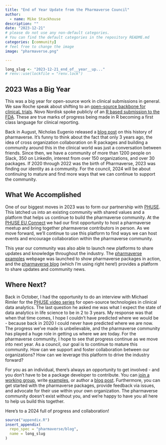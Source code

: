 ```yaml
---
title: "End of Year Update from the Pharmaverse Council"
author:
  - name: Mike Stackhouse
description: ""
date: "2023-12-21"
# please do not use any non-default categories.
# You can find the default categories in the repository README.md
categories: [community]
# feel free to change the image
image: "pharmaverse.png"

---
```


<!--------------- typical setup ----------------->

```r
long_slug <- "2023-12-21_end_of__year__up..."
# renv::use(lockfile = "renv.lock")
```

<!--------------- post begins here ----------------->

## 2023 Was a Big Year

This was a big year for open-source work in clinical submissions in general. We saw Roche speak about shifting to an [open-source backbone for clinicaL trials](https://www.youtube.com/watch?v=nqJsLSLd39A). Novo Nordisk spoke publicly of an [R based submission to the FDA](https://www.youtube.com/watch?v=t33dS17QHuA). These are true marks of progress being made in R becoming a first class language for clinical reporting. 

Back in August, Nicholas Eugenio released a [blog post](https://pharmaverse.github.io/blog/posts/2023-10-10_pharmaverse_story/pharmaverse_story.html) on this history of pharmaverse. It's funny to think about the fact that only 3 years ago, the idea of cross organization collaboration on R packages and building a community around this in the clinical world was just a conversation between friends. Since then, we have a community of more than 1200 people on Slack, 350 on LinkedIn, interest from over 150 organizations, and over 30 packages. If 2020 through 2022 was the birth of Pharmaverse, 2023 was finding our identity as a community. For the council, 2024 will be about continuing to mature and find more ways that we can continue to support the community.

## What We Accomplished

One of our biggest moves in 2023 was to form our partnership with [PHUSE](https://phuse.global/PHUSE_Open_Source_Technology). This latched us into an existing community with shared values and a platform that helps us continue to build the pharmaverse community. At the [PHUSE EU Connect](https://www.phuse-events.org/attend/frontend/reg/thome.csp?pageID=11403&eventID=19&traceRedir=2) we had our first opportunity to host a pharmaverse meetup and bring together pharmaverse contributors in person. As we move forward, we'll continue to use this platform to find ways we can host events and encourage collaboration within the pharmaverse community.

This year our community was also able to launch new platforms to share updates and knowledge throughout the industry. The [pharmaverse examples](https://pharmaverse.github.io/examples/) webpage was launched to show pharmaverse packages in action, and the [pharmaverse blog](https://pharmaverse.github.io/blog/) (which I'm using right here!) provides a platform to share updates and community news. 

## Where Next? 

Back in October, I had the opportunity to do an interview with Michael Rimler for the [PHUSE video series](Open Source Technologies in Clinical Data Analytics) for open-source technologies in clinical data analytics. The last question he asked me was what I expect the state of data analytics in life science to be in 2 to 3 years. My response was that when that time comes, I hope I couldn't have predicted where we would be - because back in 2020 I could never have predicted where we are now. The progress we've made is unbelievable, and the pharmaverse community has played a huge role in getting us where we are today. For the pharmaverse community, I hope to see that progress continue as we move into next year. As a council, our goal is to continue to mature this community. How can we support and foster collaboration between our organizations? How can we leverage this platform to drive the industry forward?

For you as an individual, there's always an opportunity to get involved - and you don't have to be a package developer to contribute. You can [join a working group](https://pharmaverse.org/contribute/wg/), write [examples](https://github.com/pharmaverse/examples), or author a [blog post](https://github.com/pharmaverse/blog). Furthermore, you can get started with the pharmaverse packages, provide feedback via issues, and advocate for their use within your own organization. The pharmaverse community doesn't exist without you, and we're happy to have you all here to help us build this together.

Here's to a 2024 full of progress and collaboration! 

<!--------------- appendices go here ----------------->

```r
source("appendix.R")
insert_appendix(
  repo_spec = "pharmaverse/blog",
  name = long_slug
)
```
